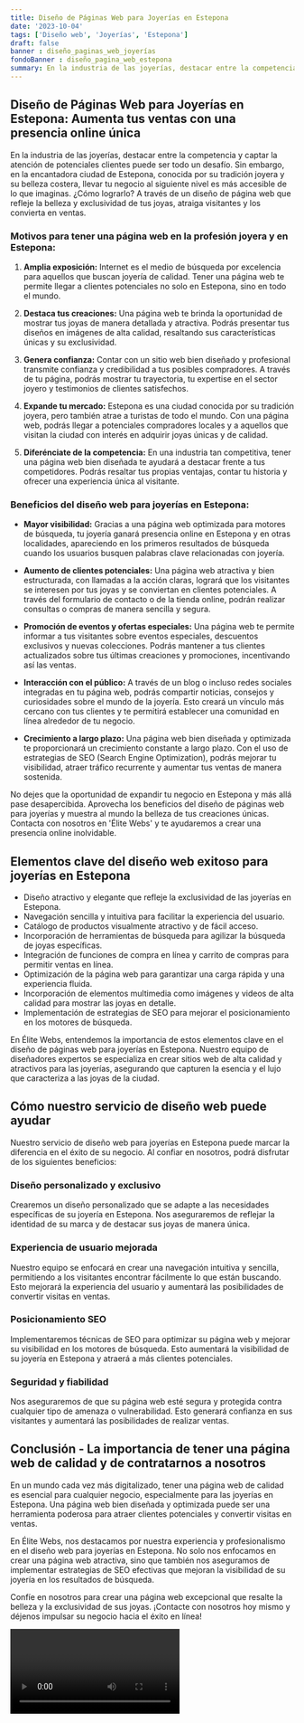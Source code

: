 ```yaml
---
title: Diseño de Páginas Web para Joyerías en Estepona
date: '2023-10-04'
tags: ['Diseño web', 'Joyerías', 'Estepona']
draft: false
banner : diseño_paginas_web_joyerías
fondoBanner : diseño_pagina_web_estepona
summary: En la industria de las joyerías, destacar entre la competencia y captar la atención de potenciales clientes puede ser todo un desafío. Sin embargo, en la encantadora ciudad de Estepona, conocida por su tradición joyera y su belleza costera, llevar tu negocio al siguiente nivel es más accesible de lo que imaginas. ¿Cómo lograrlo? A través de un diseño de página web que refleje la belleza y exclusividad de tus joyas, atraiga visitantes y los convierta en ventas.
---
```


## Diseño de Páginas Web para Joyerías en Estepona: Aumenta tus ventas con una presencia online única

En la industria de las joyerías, destacar entre la competencia y captar la atención de potenciales clientes puede ser todo un desafío. Sin embargo, en la encantadora ciudad de Estepona, conocida por su tradición joyera y su belleza costera, llevar tu negocio al siguiente nivel es más accesible de lo que imaginas. ¿Cómo lograrlo? A través de un diseño de página web que refleje la belleza y exclusividad de tus joyas, atraiga visitantes y los convierta en ventas.

### Motivos para tener una página web en la profesión joyera y en Estepona:

1. **Amplia exposición:** Internet es el medio de búsqueda por excelencia para aquellos que buscan joyería de calidad. Tener una página web te permite llegar a clientes potenciales no solo en Estepona, sino en todo el mundo.

2. **Destaca tus creaciones:** Una página web te brinda la oportunidad de mostrar tus joyas de manera detallada y atractiva. Podrás presentar tus diseños en imágenes de alta calidad, resaltando sus características únicas y su exclusividad.

3. **Genera confianza:** Contar con un sitio web bien diseñado y profesional transmite confianza y credibilidad a tus posibles compradores. A través de tu página, podrás mostrar tu trayectoria, tu expertise en el sector joyero y testimonios de clientes satisfechos.

4. **Expande tu mercado:** Estepona es una ciudad conocida por su tradición joyera, pero también atrae a turistas de todo el mundo. Con una página web, podrás llegar a potenciales compradores locales y a aquellos que visitan la ciudad con interés en adquirir joyas únicas y de calidad.

5. **Diferénciate de la competencia:** En una industria tan competitiva, tener una página web bien diseñada te ayudará a destacar frente a tus competidores. Podrás resaltar tus propias ventajas, contar tu historia y ofrecer una experiencia única al visitante.

### Beneficios del diseño web para joyerías en Estepona:

- **Mayor visibilidad:** Gracias a una página web optimizada para motores de búsqueda, tu joyería ganará presencia online en Estepona y en otras localidades, apareciendo en los primeros resultados de búsqueda cuando los usuarios busquen palabras clave relacionadas con joyería.

- **Aumento de clientes potenciales:** Una página web atractiva y bien estructurada, con llamadas a la acción claras, logrará que los visitantes se interesen por tus joyas y se conviertan en clientes potenciales. A través del formulario de contacto o de la tienda online, podrán realizar consultas o compras de manera sencilla y segura.

- **Promoción de eventos y ofertas especiales:** Una página web te permite informar a tus visitantes sobre eventos especiales, descuentos exclusivos y nuevas colecciones. Podrás mantener a tus clientes actualizados sobre tus últimas creaciones y promociones, incentivando así las ventas.

- **Interacción con el público:** A través de un blog o incluso redes sociales integradas en tu página web, podrás compartir noticias, consejos y curiosidades sobre el mundo de la joyería. Esto creará un vínculo más cercano con tus clientes y te permitirá establecer una comunidad en línea alrededor de tu negocio.

- **Crecimiento a largo plazo:** Una página web bien diseñada y optimizada te proporcionará un crecimiento constante a largo plazo. Con el uso de estrategias de SEO (Search Engine Optimization), podrás mejorar tu visibilidad, atraer tráfico recurrente y aumentar tus ventas de manera sostenida.

No dejes que la oportunidad de expandir tu negocio en Estepona y más allá pase desapercibida. Aprovecha los beneficios del diseño de páginas web para joyerías y muestra al mundo la belleza de tus creaciones únicas. Contacta con nosotros en 'Élite Webs' y te ayudaremos a crear una presencia online inolvidable.

<GifSeo />

<Cta />

## Elementos clave del diseño web exitoso para joyerías en Estepona

- Diseño atractivo y elegante que refleje la exclusividad de las joyerías en Estepona.
- Navegación sencilla y intuitiva para facilitar la experiencia del usuario.
- Catálogo de productos visualmente atractivo y de fácil acceso.
- Incorporación de herramientas de búsqueda para agilizar la búsqueda de joyas específicas.
- Integración de funciones de compra en línea y carrito de compras para permitir ventas en línea.
- Optimización de la página web para garantizar una carga rápida y una experiencia fluida.
- Incorporación de elementos multimedia como imágenes y videos de alta calidad para mostrar las joyas en detalle.
- Implementación de estrategias de SEO para mejorar el posicionamiento en los motores de búsqueda.

En Élite Webs, entendemos la importancia de estos elementos clave en el diseño de páginas web para joyerías en Estepona. Nuestro equipo de diseñadores expertos se especializa en crear sitios web de alta calidad y atractivos para las joyerías, asegurando que capturen la esencia y el lujo que caracteriza a las joyas de la ciudad.

## Cómo nuestro servicio de diseño web puede ayudar

Nuestro servicio de diseño web para joyerías en Estepona puede marcar la diferencia en el éxito de su negocio. Al confiar en nosotros, podrá disfrutar de los siguientes beneficios:

### Diseño personalizado y exclusivo
Crearemos un diseño personalizado que se adapte a las necesidades específicas de su joyería en Estepona. Nos aseguraremos de reflejar la identidad de su marca y de destacar sus joyas de manera única.

### Experiencia de usuario mejorada
Nuestro equipo se enfocará en crear una navegación intuitiva y sencilla, permitiendo a los visitantes encontrar fácilmente lo que están buscando. Esto mejorará la experiencia del usuario y aumentará las posibilidades de convertir visitas en ventas.

### Posicionamiento SEO
Implementaremos técnicas de SEO para optimizar su página web y mejorar su visibilidad en los motores de búsqueda. Esto aumentará la visibilidad de su joyería en Estepona y atraerá a más clientes potenciales.

### Seguridad y fiabilidad
Nos aseguraremos de que su página web esté segura y protegida contra cualquier tipo de amenaza o vulnerabilidad. Esto generará confianza en sus visitantes y aumentará las posibilidades de realizar ventas.

## Conclusión - La importancia de tener una página web de calidad y de contratarnos a nosotros

En un mundo cada vez más digitalizado, tener una página web de calidad es esencial para cualquier negocio, especialmente para las joyerías en Estepona. Una página web bien diseñada y optimizada puede ser una herramienta poderosa para atraer clientes potenciales y convertir visitas en ventas.

En Élite Webs, nos destacamos por nuestra experiencia y profesionalismo en el diseño web para joyerías en Estepona. No solo nos enfocamos en crear una página web atractiva, sino que también nos aseguramos de implementar estrategias de SEO efectivas que mejoran la visibilidad de su joyería en los resultados de búsqueda.

Confíe en nosotros para crear una página web excepcional que resalte la belleza y la exclusividad de sus joyas. ¡Contacte con nosotros hoy mismo y déjenos impulsar su negocio hacia el éxito en línea!

<Video />

<CtaBot job='Joyerías' city='Estepona'/>

<Gmaps query='Estepona+españa+maps' />